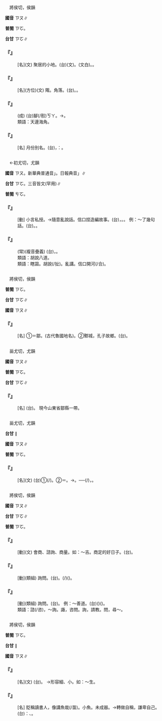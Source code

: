 
=={{ruby|陬|ㄗㄡ}}==

　將侯切，侯韻

'''國音''' <rt>ㄗㄡ</rt>∥

'''普閩''' <rt>ㄗㆦ</rt>。

'''台甘''' <rt>ㄗㆦ</rt>∥

    

==='''『{{ruby|陬|ㄗㄡ}}{{ruby|落|ㄌㄨㄛˋ}}』'''===
: [名](文) 聚居的小地。(台){{ruby|陬|ㄗㆦ}}{{ruby|落|ㄌㆦㆶ ͘}}(文)。{{ruby|聚|ㄗㄨ˫}}{{ruby|落|ㄌㆦㆶ ͘}}(文白)。{{ruby|離|ㄌㄧˊ}}{{ruby|城|ㄒㄧㆩˊ}}{{ruby|市|ㄑㄧ˫}}{{ruby|真|ㄐㄧㄣ}}{{ruby|遠|ㄏㆭ˫}}{{ruby|倚|ㄨㄚˋ}}{{ruby|邊|ㄅㄧㄢ}}{{ruby|境|ㄍㄧㄥˋ}}{{ruby|一|ㄐㄧㆵ ͘}}{{ruby|撮|ㄘㆦㆶ}}{{ruby|一|ㄐㄧㆵ ͘}}{{ruby|撮|ㄘㆦㆶ}}{{ruby|丌|ㆤ}}{{ruby|企|ㄎㄧㄚ˫}}{{ruby|起|ㄎㄧˋ}}{{ruby|所|ㄙㆦˋ}}{{ruby|在|ㄗㄞ˫}}。
    

==='''『{{ruby|陬|ㄗㄡ}}』'''===
: [名](方位)(文) 陬{{ruby|隅|ㄩˊ}}。角落。(台){{ruby|偏|ㄆㄧㄢ}}{{ruby|僻|ㄆㄧㄚㆷ}}{{ruby|丌|ㆤ}}{{ruby|所|ㄙㆦˋ}}{{ruby|在|ㄗㄞ˫}}。{{ruby|邊|ㄅㆪ}}{{ruby|仔|ㄚ}}{{ruby|角|ㄍㄚㆶ}}。
    

==='''『{{ruby|山|ㄕㄢ}}{{ruby|陬|ㄗㄡ}}{{ruby|海|ㄏㄞˇ}}{{ruby|澨|ㄕˋ}}』'''===
: (成) (台){{ruby|山|ㄙㄨㆩ}}腳(/骹)<rt>ㄎㄚ</rt>{{ruby|及|ㄍㄚㆴ}}{{ruby|海|ㄏㄞˋ}}{{ruby|邊|ㄅㆪ}}。→{{ruby|邊|ㄅㄧㄢ}}{{ruby|遠|ㄨㄢˋ}}{{ruby|丌|ㆤ}}{{ruby|所|ㄙㆦˋ}}{{ruby|在|ㄗㄞ˫}}。
:類語：天邊海角。
:
    

==='''『{{ruby|陬|ㄗㄡ}}{{ruby|月|ㄩㄝˋ}}』'''===
: [名] 月份別名。(台){{ruby|正|ㄐㄧㆩ}}{{ruby|月|ㆣㄨㆤㆷ ͘/ㆣㆤㆷ ͘}}{{ruby|丌|ㆤ}}{{ruby|別|ㄅㄧㄚㆵ ͘}}{{ruby|名|ㄇㄧㄚˊ}}，{{ruby|又|ㄧㄨ˫}}{{ruby|叫|ㄍㄧㄜ˪}}：{{ruby|孟|ㆠㄧㄥ˫}}{{ruby|月|ㆣㆤㆷ ͘/ㆣㄨㆤㆷ ͘}}。
    

=={{ruby|謅|ㄗㄡ}}==

　←初尤切，尤韻

'''國音''' <rt>ㄗㄡ</rt>。新華典普通音{{ruby|「|ㄓㄡ}}」。日報典音{{ruby|「|ㄗㄡ}}」∥

'''台甘''' <rt>ㄗㆦ</rt>{{ruby|。|ㄘㄠ}}{{ruby|。|ㄘㄠˋ}}。三音皆文(罕用)∥

'''普閩''' <rt>ㄘㆦ</rt>。

    

==='''『{{ruby|謅|ㄗㄡ}}』'''===
: [動] 小言私授。→隨意亂說話。信口捏造編故事。(台){{ruby|捏|ㄌㄧㄚㆴ}}，{{ruby|亂|ㄌㄨㄢ˫}}{{ruby|講|ㄍㆲˋ}}。{{ruby|烏|ㆦ}}{{ruby|白|ㄅㆤㆷ ͘}}{{ruby|講|ㄍㆲˋ}}。 例：～了幾句話。(台){{ruby|亂|ㄌㄨㄢ˫}}{{ruby|捏|ㄌㄧㄚㆴ}}{{ruby|幾|ㄍㄨㄧˋ}}{{ruby|句|ㄍㄨ˪}}{{ruby|仔|ㄚ}}。{{ruby|烏|ㆦ}}{{ruby|白|ㄅㆤㆷ ͘}}{{ruby|講|ㄍㆲˋ}}{{ruby|→|ㄍㆲ}}{{ruby|幾|·ㄍㄨㄧˋ}}{{ruby|句|·ㄍㄨ˪}}{{ruby|仔|ㄚ}}。
    

==='''『{{ruby|胡|ㄏㄨˊ}}{{ruby|謅|ㄗㄡ}}{{ruby|亂|ㄌㄨㄢˋ}}{{ruby|說|ㄕㄨㄛ}}』'''===
: (常)(複音疊義) (台){{ruby|亂|ㄌㄨㄢ˫}}{{ruby|亂|ㄌㄨㄢ˫}}{{ruby|講|ㄍㆲˋ}}，{{ruby|烏|ㆦ}}{{ruby|白|ㄅㆤㆷ ͘}}{{ruby|捏|ㄌㄧㄚㆴ}}。
:類語：胡說八道。
:
:類語：瞎謅。胡說(/扯)。亂講。信口開河(/合)。
:
    

=={{ruby|鄹|ㄗㄡ}}==

　將侯切，侯韻

'''普閩''' <rt>ㄗㆦ</rt>。

'''台甘''' <rt>ㄗㆦ</rt>∥

'''國音''' <rt>ㄗㄡ</rt>∥

    

==='''『{{ruby|鄹|ㄗㄡ}}』'''===
: [名] ①＝鄒。(古代魯國地名)。②鄹城，孔子故鄉。(台){{ruby|鄹|ㄗㆦ}}。
    

=={{ruby|鄒|ㄗㄡ}}==

　甾尤切，尤韻

'''國音''' <rt>ㄗㄡ</rt>∥

'''普閩''' <rt>ㄗㆦ</rt>。

'''台甘''' <rt>ㄗㆦ</rt>∥

    

==='''『{{ruby|鄒|ㄗㄡ}}』'''===
: [名] (台){{ruby|周|ㄐㄧㄨ}}{{ruby|代|ㄉㄞ˫}}{{ruby|國|ㄍㆦㆶ}}{{ruby|名|ㄇㄧㄚˊ}}。 現今山東省鄒縣一帶。
    

=={{ruby|騶|ㄗㄡ}}==

　甾尤切，尤韻

'''台甘''' {{ruby|(文)|ㄗㆦ}}∥

'''國音''' <rt>ㄗㄡ</rt>∥

'''普閩''' <rt>ㄗㆦ</rt>。

    

==='''『{{ruby|騶|ㄗㄡ}}』'''===
: [名](文) (台)①{{ruby|古|ㄍㆦˋ}}{{ruby|早|ㄗㄚˋ}}{{ruby|主|ㄗㄨˋ}}{{ruby|管|ㄍㄨㄢˋ}}{{ruby|駕|ㄍㄚ˪}}{{ruby|駛|ㄙㄨˋ}}(/{{ruby|駛|ㄙㄞˋ}}{{ruby|車|ㄑㄧㄚ}}){{ruby|丌|ㆤ}}{{ruby|小|ㄒㄧㄜˋ}}{{ruby|吏|ㄌㄧ˫}}。②{{ruby|貴|ㄍㄨㄧ˪}}{{ruby|族|ㄗㆦㆶ ͘}}{{ruby|出|ㄘㄨㆵ}}{{ruby|遊|ㄧㄨˊ}}{{ruby|時|ㄒㄧˊ}}{{ruby|丌|ㆤ}}{{ruby|跟|ㄍㄨㄣ/ㄍㄧㄣ}}{{ruby|隨|ㄙㄨㄧˊ}}{{ruby|丌|ㆤ}}＝{{ruby|侍|ㄒㄧ˫}}{{ruby|從|ㄐㄧㆲˊ}}。→{{ruby|跟|ㄍㄨㄣ/ㄍㄧㄣ}}{{ruby|隨|ㄙㄨㄧˊ}}{{ruby|官|ㄍㄨㆩ}}{{ruby|員|ㆣㄨㄢˊ}}{{ruby|丌|ㆤ}}{{ruby|騎|ㄍㄧ˪}}{{ruby|士|ㄙㄨ˫}}。──{{ruby|有|ㄨ˫}}{{ruby|丌|ㆤ}}{{ruby|開|ㄎㄨㄧ}}{{ruby|路|ㄌㆦ˫}}(/{{ruby|清|ㄑㄧㄥ}}{{ruby|道|ㄉㄜ˫}})，{{ruby|有|ㄨ˫}}{{ruby|丌|ㆤ}}{{ruby|押|ㄚㆷ}}{{ruby|後|ㄠ˫}}。
    

=={{ruby|諏|ㄗㄡ}}==

　將侯切，侯韻

'''國音''' <rt>ㄗㄡ</rt>∥

'''台甘''' <rt>ㄗㆦ</rt>∥

'''普閩''' <rt>ㄗㆦ</rt>。

    

==='''『{{ruby|諏|ㄗㄡ}}』'''===
: [動](文) 會商、諮詢、商量。如：～吉。商定的好日子。(台){{ruby|參|ㄘㆰ}}{{ruby|詳|ㄒㄧㄤˊ/ㄒㄧㆲˊ}}{{ruby|決|ㄍㄨㄚㆵ}}{{ruby|定|ㄉㄧㄥ˫}}{{ruby|一|ㄐㄧㆵ ͘}}{{ruby|個|ㆤˊ}}{{ruby|好|ㄏㄜˋ}}{{ruby|日|ㆢㄧㆵ ͘/ㄌㄧㆵ ͘}}{{ruby|子|ㄐㄧˋ}}。
    

==='''『{{ruby|諏|ㄗㄡ}}{{ruby|訪|ㄈㄤˇ}}』'''===
: [動](類組) 詢問。(台){{ruby|合|ㄍㄚㆴ}}{{ruby|別|ㄅㄚㆵ ͘}}{{ruby|人|ㄌㄤˊ}}{{ruby|參|ㄘㆰ}}{{ruby|詳|ㄒㄧㄤˊ/ㄒㄧㆲˊ}}。{{ruby|向|ㄏㄧㆲ˪}}{{ruby|別|ㄅㄚㆵ ͘}}{{ruby|人|ㄌㄤˊ}}{{ruby|問|ㄇㆭ˫}}{{ruby|載|ㄉㄞ˫}}(/{{ruby|戴|ㄉㄞ˪}}){{ruby|事|ㄐㄧ˪}}({{ruby|事|ㄉㄞ˫}}{{ruby|情|ㄐㄧ˪}})。
    

==='''『{{ruby|諮|ㄗ}}{{ruby|諏|ㄗㄡ}}』'''===
: [動](類組) 詢問。(台){{ruby|向|ㄏㄧㆲ˪}}{{ruby|人|ㄌㄤˊ}}{{ruby|請|ㄑㄧㄥˋ}}{{ruby|教|ㄍㄠ˪}}。 例：～善道。(台)({{ruby|為|ㄨㄧˊ}}{{ruby|政|ㄐㄧㄥ˪}}{{ruby|者|ㄐㄧㄚˋ}}){{ruby|向|ㄏㄧㆲ˪}}({{ruby|賢|ㄏㄧㄢˊ}}{{ruby|達|ㄉㄚㆵ ͘}}{{ruby|丌|ㆤ}}){{ruby|人|ㄌㄤˊ}}{{ruby|請|ㄑㄧㄥˋ}}{{ruby|教|ㄍㄠ˪}}{{ruby|政|ㄐㄧㄥ˪}}{{ruby|治|ㄉㄧ˫}}{{ruby|上|ㄒㄧㆲ˫}}{{ruby|丌|ㆤ}}{{ruby|好|ㄏㄜˋ}}{{ruby|方|ㄏㆲ}}{{ruby|法|ㄏㄨㄚㆵ}}。
:類語：諮(/咨)，～詢。諏，咨問。詢，請教。問，尋～。
:
    

=={{ruby|鯫|ㄗㄡ}}==

　將侯切，侯韻

'''普閩''' <rt>ㄗㆦ</rt>。

'''台甘''' {{ruby|(文)|ㄗㆦ}}∥

'''國音''' <rt>ㄗㄡ</rt>∥

    

==='''『{{ruby|鯫|ㄗㄡ}}』'''===
: [名](文) (台){{ruby|細|ㄙㄨㆤ˪/ㄙㆤ˪}}{{ruby|尾|ㆠㆤˋ/ㆠㄨㆤˋ}}{{ruby|魚|ㄏㄧˊ/ㄏㄨˊ}}。 →形容細、小。如：～生。
    

==='''『{{ruby|鯫|ㄗㄡ}}{{ruby|生|ㄕㄥ}}』'''===
: [名] 貶稱讀書人，像講魚栽(/苗)。小魚。未成器。→轉做自稱，謙卑自己。(台){{ruby|像|ㄑㄧㆧ˫/ㄑㄧㆫ˫}}{{ruby|講|ㄍㆲˋ}}{{ruby|→|ㄍㆲ}}：{{ruby|小|ㄒㄧㄜˋ}}{{ruby|人|·ㄌㄤˊ}}、{{ruby|鄙|ㄆㄧˋ}}{{ruby|人|ㆢㄧㄣˊ/ㄌㄧㄣˊ}}。
    
